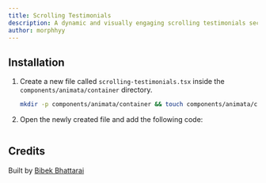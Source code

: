 ```yaml
---
title: Scrolling Testimonials
description: A dynamic and visually engaging scrolling testimonials section
author: morphhyy
---
```


<ComponentPreview name="container-scrolling-testimonials--docs" />

## Installation

1. Create a new file called `scrolling-testimonials.tsx` inside the `components/animata/container` directory.

   ```bash
   mkdir -p components/animata/container && touch components/animata/container/scrolling-testimonials.tsx
   ```

2. Open the newly created file and add the following code:

   ```jsx file=<rootDir>/animata/container/scrolling-testimonials.tsx

   ```

## Credits

Built by [Bibek Bhattarai](https://github.com/morphhyy)
